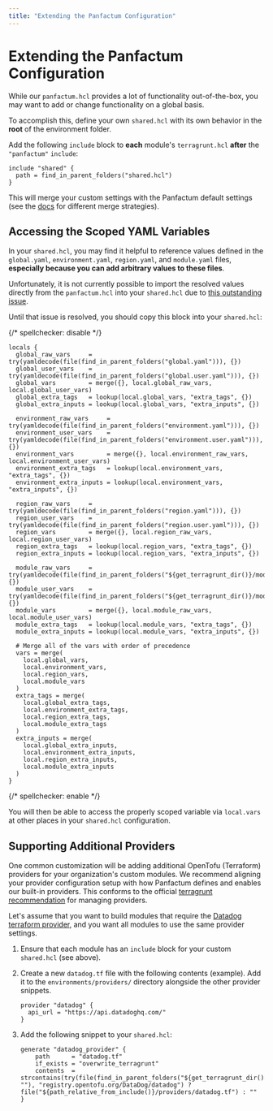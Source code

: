 ```yaml
---
title: "Extending the Panfactum Configuration"
---
```


# Extending the Panfactum Configuration

While our `panfactum.hcl` provides a lot of functionality out-of-the-box, you may want to add or change
functionality on a global basis.

To accomplish this, define your own `shared.hcl` with its own behavior in the **root** of the environment folder.

Add the following `include` block to **each** module's `terragrunt.hcl` **after** the `"panfactum"` `include`:

```hcl
include "shared" {
  path = find_in_parent_folders("shared.hcl")
}
```

This will merge your custom settings with the Panfactum default settings (see the
[docs](https://terragrunt.gruntwork.io/docs/reference/config-blocks-and-attributes/#include) for different merge strategies).

## Accessing the Scoped YAML Variables

In your `shared.hcl`, you may find it helpful to reference values defined in the `global.yaml`, `environment.yaml`,
`region.yaml`, and `module.yaml` files, **especially because you can add arbitrary values to these files**.

Unfortunately, it is not currently possible to import the resolved values
directly from the `panfactum.hcl` into your `shared.hcl` due to [this outstanding issue](https://github.com/gruntwork-io/terragrunt/issues/1566).

Until that issue is resolved, you should copy this block into your `shared.hcl`:

{/* spellchecker: disable */}

```hcl
locals {
  global_raw_vars     = try(yamldecode(file(find_in_parent_folders("global.yaml"))), {})
  global_user_vars    = try(yamldecode(file(find_in_parent_folders("global.user.yaml"))), {})
  global_vars         = merge({}, local.global_raw_vars, local.global_user_vars)
  global_extra_tags   = lookup(local.global_vars, "extra_tags", {})
  global_extra_inputs = lookup(local.global_vars, "extra_inputs", {})

  environment_raw_vars     = try(yamldecode(file(find_in_parent_folders("environment.yaml"))), {})
  environment_user_vars    = try(yamldecode(file(find_in_parent_folders("environment.user.yaml"))), {})
  environment_vars         = merge({}, local.environment_raw_vars, local.environment_user_vars)
  environment_extra_tags   = lookup(local.environment_vars, "extra_tags", {})
  environment_extra_inputs = lookup(local.environment_vars, "extra_inputs", {})

  region_raw_vars     = try(yamldecode(file(find_in_parent_folders("region.yaml"))), {})
  region_user_vars    = try(yamldecode(file(find_in_parent_folders("region.user.yaml"))), {})
  region_vars         = merge({}, local.region_raw_vars, local.region_user_vars)
  region_extra_tags   = lookup(local.region_vars, "extra_tags", {})
  region_extra_inputs = lookup(local.region_vars, "extra_inputs", {})

  module_raw_vars     = try(yamldecode(file(find_in_parent_folders("${get_terragrunt_dir()}/module.yaml"))), {})
  module_user_vars    = try(yamldecode(file(find_in_parent_folders("${get_terragrunt_dir()}/module.user.yaml"))), {})
  module_vars         = merge({}, local.module_raw_vars, local.module_user_vars)
  module_extra_tags   = lookup(local.module_vars, "extra_tags", {})
  module_extra_inputs = lookup(local.module_vars, "extra_inputs", {})

  # Merge all of the vars with order of precedence
  vars = merge(
    local.global_vars,
    local.environment_vars,
    local.region_vars,
    local.module_vars
  )
  extra_tags = merge(
    local.global_extra_tags,
    local.environment_extra_tags,
    local.region_extra_tags,
    local.module_extra_tags
  )
  extra_inputs = merge(
    local.global_extra_inputs,
    local.environment_extra_inputs,
    local.region_extra_inputs,
    local.module_extra_inputs
  )
}
```

{/* spellchecker: enable */}

You will then be able to access the properly scoped variable via `local.vars` at other places in your `shared.hcl` configuration.

## Supporting Additional Providers

One common customization will be adding additional OpenTofu (Terraform) providers for your organization's
custom modules. We recommend aligning your provider configuration setup with how Panfactum
defines and enables our built-in providers. This conforms to the official
[terragrunt recommendation](https://terragrunt.gruntwork.io/docs/features/keep-your-terraform-code-dry/#dry-common-terraform-code-with-terragrunt-generate-blocks)
for managing providers.

Let's assume that you want to build modules that require the [Datadog terraform provider](https://registry.terraform.io/providers/DataDog/datadog/latest/docs), and you want all modules
to use the same provider settings.

1. Ensure that each module has an `include` block for your custom `shared.hcl` (see above).

2. Create a new `datadog.tf` file with the following contents (example). Add it to the `environments/providers/` directory
   alongside the other provider snippets.

   ```hcl
   provider "datadog" {
     api_url = "https://api.datadoghq.com/"
   }
   ```

3. Add the following snippet to your `shared.hcl`:

   ```hcl
   generate "datadog_provider" {
       path      = "datadog.tf"
       if_exists = "overwrite_terragrunt"
       contents  = strcontains(try(file(find_in_parent_folders("${get_terragrunt_dir()}/.terraform.lock.hcl")), ""), "registry.opentofu.org/DataDog/datadog") ? file("${path_relative_from_include()}/providers/datadog.tf") : ""
   }
   ```
